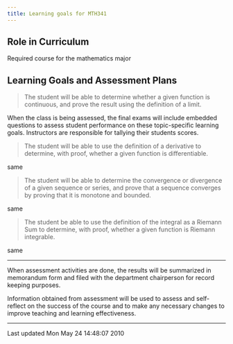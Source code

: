 ```yaml
---
title: Learning goals for MTH341
---
```


## Role in Curriculum

Required course for the mathematics major

## Learning Goals and Assessment Plans

> The student will be able to determine whether a
> given function is continuous, and prove the
> result using the definition of a limit.

When the class is being assessed, the final exams
will include embedded questions to assess student
performance on these topic-specific learning
goals. Instructors are responsible for tallying
their students scores.

> The student will be able to use the definition of
> a derivative to determine, with proof, whether a
> given function is differentiable.

same

> The student will be able to determine the
> convergence or divergence of a given sequence or
> series, and prove that a sequence converges by
> proving that it is monotone and bounded.

same

> The student be able to use the definition of the
> integral as a Riemann Sum to determine, with
> proof, whether a given function is Riemann
> integrable.

same

----

When assessment activities are done, the results will be summarized in
memorandum form and filed with the department chairperson for record
keeping
purposes.

Information obtained from assessment will be used to assess and
self-reflect on the success of the course and to make any necessary
changes to
improve teaching and learning effectiveness.

------------------------------------------------------------------------

Last updated Mon May 24 14:48:07 2010
